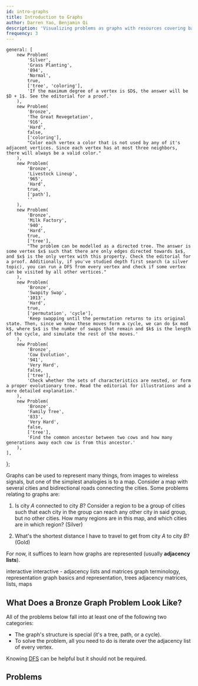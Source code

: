 ```yaml
---
id: intro-graphs
title: Introduction to Graphs
author: Darren Yao, Benjamin Qi
description: 'Visualizing problems as graphs with resources covering basic terminology.'
frequency: 3
---
```



	general: [
		new Problem(
			'Silver',
			'Grass Planting',
			'894',
			'Normal',
			true,
			['tree', 'coloring'],
			'If the maximum degree of a vertex is $D$, the answer will be $D + 1$. See the editorial for a proof.'
		),
		new Problem(
			'Bronze',
			'The Great Revegetation',
			'916',
			'Hard',
			false,
			['coloring'],
			"Color each vertex a color that is not used by any of it's adjacent vertices. Since each vertex has at most three neighbors, there will always be a valid color."
		),
		new Problem(
			'Bronze',
			'Livestock Lineup',
			'965',
			'Hard',
			true,
			['path'],
			''
		),
		new Problem(
			'Bronze',
			'Milk Factory',
			'940',
			'Hard',
			true,
			['tree'],
			"The problem can be modelled as a directed tree. The answer is some vertex $x$ such that there are only edges directed towards $x$, and $x$ is the only vertex with this property. Check the editorial for a proof. Additionally, if you've studied depth first search (a silver topic), you can run a DFS from every vertex and check if some vertex can be visited by all other vertices."
		),
		new Problem(
			'Bronze',
			'Swapity Swap',
			'1013',
			'Hard',
			true,
			['permutation', 'cycle'],
			'Keep swapping until the permutation returns to its original state. Then, since we know these moves form a cycle, we can do $x mod k$, where $x$ is the number of swaps that remain and $k$ is the length of the cycle, and simulate the rest of the moves.'
		),
		new Problem(
			'Bronze',
			'Cow Evolution',
			'941',
			'Very Hard',
			false,
			['tree'],
			'Check whether the sets of characteristics are nested, or form a proper evolutionary tree. Read the editorial for illustrations and a more detailed explanation.'
		),
		new Problem(
			'Bronze',
			'Family Tree',
			'833',
			'Very Hard',
			false,
			['tree'],
			'Find the common ancestor between two cows and how many generations away each cow is from this ancestor.'
		),
	],
};

Graphs can be used to represent many things, from images to wireless signals, but one of the simplest analogies is to a map. Consider a map with several cities and bidirectional roads connecting the cities. Some problems relating to graphs are:

1.  Is city $A$ connected to city $B$? Consider a region to be a group of cities such that each city in the group can reach any other city in said group, but no other cities. How many regions are in this map, and which cities are in which region? (Silver)

2.  What's the shortest distance I have to travel to get from city $A$ to city $B$? (Gold)

For now, it suffices to learn how graphs are represented (usually **adjacency lists**).

<Resources>
	<Resource
		source="CSA"
		title="Introduction to Graphs"
		url="introduction_to_graphs"
		starred
	>
		interactive
	</Resource>
	<Resource
		source="CSA"
		title="Graph Representations"
		url="graph_representation"
		starred
	>
		interactive - adjacency lists and matrices
	</Resource>
	<Resource source="CPH" title="11 - Basics of Graphs" starred>
		graph terminology, representation
	</Resource>
	<Resource source="IUSACO" title="10.1 to 10.3 - Graph Theory">
		graph basics and representation, trees
	</Resource>
	<Resource source="PAPS" title="6.4 - Graphs">
		adjacency matrices, lists, maps
	</Resource>
	<Resource
		source="TC"
		title="Intro to Graphs Section 1"
		url="introduction-to-graphs-and-their-data-structures-section-1"
	></Resource>
</Resources>

## What Does a Bronze Graph Problem Look Like?

All of the problems below fall into at least one of the following two categories:

- The graph's structure is special (it's a tree, path, or a cycle).
- To solve the problem, all you need to do is iterate over the adjacency list of every vertex.

Knowing [DFS](/silver/dfs) can be helpful but it should not be required.

## Problems

<Problems problems={problems.general} />
